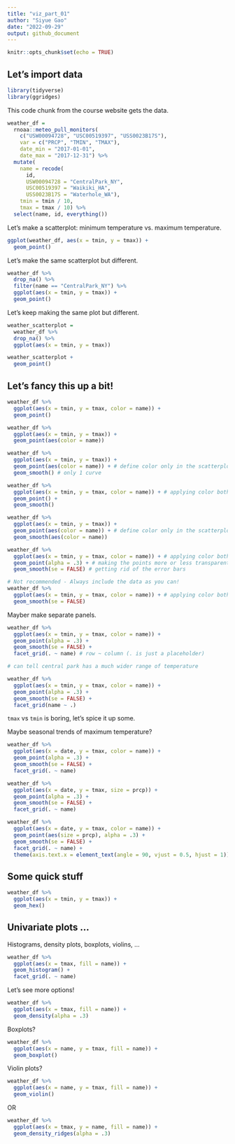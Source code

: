 ```yaml
---
title: "viz_part_01"
author: "Siyue Gao"
date: "2022-09-29"
output: github_document
---
```


```r
knitr::opts_chunk$set(echo = TRUE)
```

## Let's import data

```r
library(tidyverse)
library(ggridges)
```

This code chunk from the course website gets the data.

```r
weather_df = 
  rnoaa::meteo_pull_monitors(
    c("USW00094728", "USC00519397", "USS0023B17S"),
    var = c("PRCP", "TMIN", "TMAX"), 
    date_min = "2017-01-01",
    date_max = "2017-12-31") %>%
  mutate(
    name = recode(
      id, 
      USW00094728 = "CentralPark_NY", 
      USC00519397 = "Waikiki_HA",
      USS0023B17S = "Waterhole_WA"),
    tmin = tmin / 10,
    tmax = tmax / 10) %>%
  select(name, id, everything())
```

Let's make a scatterplot: minimum temperature vs. maximum temperature.

```r
ggplot(weather_df, aes(x = tmin, y = tmax)) +
  geom_point()
```

Let's make the same scatterplot but different.

```r
weather_df %>%
  drop_na() %>% 
  filter(name == "CentralPark_NY") %>% 
  ggplot(aes(x = tmin, y = tmax)) +
  geom_point()
```

Let's keep making the same plot but different.

```r
weather_scatterplot =
  weather_df %>%
  drop_na() %>%
  ggplot(aes(x = tmin, y = tmax))

weather_scatterplot +
  geom_point()
```

## Let's fancy this up a bit!

```r
weather_df %>% 
  ggplot(aes(x = tmin, y = tmax, color = name)) +
  geom_point()

weather_df %>% 
  ggplot(aes(x = tmin, y = tmax)) +
  geom_point(aes(color = name))

weather_df %>% 
  ggplot(aes(x = tmin, y = tmax)) +
  geom_point(aes(color = name)) + # define color only in the scatterplot
  geom_smooth() # only 1 curve

weather_df %>% 
  ggplot(aes(x = tmin, y = tmax, color = name)) + # applying color both to scatterplot and smooth lines
  geom_point() +
  geom_smooth()

weather_df %>% 
  ggplot(aes(x = tmin, y = tmax)) +
  geom_point(aes(color = name)) + # define color only in the scatterplot
  geom_smooth(aes(color = name))

weather_df %>% 
  ggplot(aes(x = tmin, y = tmax, color = name)) + # applying color both to scatterplot and smooth lines
  geom_point(alpha = .3) + # making the points more or less transparent (0, 1)
  geom_smooth(se = FALSE) # getting rid of the error bars

# Not recommended - Always include the data as you can!
weather_df %>% 
  ggplot(aes(x = tmin, y = tmax, color = name)) + # applying color both to scatterplot and smooth lines
  geom_smooth(se = FALSE)
```

Mayber make separate panels.

```r
weather_df %>% 
  ggplot(aes(x = tmin, y = tmax, color = name)) +
  geom_point(alpha = .3) + 
  geom_smooth(se = FALSE) +
  facet_grid(. ~ name) # row ~ column (. is just a placeholder)

# can tell central park has a much wider range of temperature

weather_df %>% 
  ggplot(aes(x = tmin, y = tmax, color = name)) +
  geom_point(alpha = .3) + 
  geom_smooth(se = FALSE) +
  facet_grid(name ~ .)
```

`tmax` vs `tmin` is boring, let's spice it up some.

Maybe seasonal trends of maximum temperature?

```r
weather_df %>% 
  ggplot(aes(x = date, y = tmax, color = name)) +
  geom_point(alpha = .3) +
  geom_smooth(se = FALSE) +
  facet_grid(. ~ name)

weather_df %>% 
  ggplot(aes(x = date, y = tmax, size = prcp)) +
  geom_point(alpha = .3) +
  geom_smooth(se = FALSE) +
  facet_grid(. ~ name)

weather_df %>% 
  ggplot(aes(x = date, y = tmax, color = name)) +
  geom_point(aes(size = prcp), alpha = .3) +
  geom_smooth(se = FALSE) +
  facet_grid(. ~ name) +
  theme(axis.text.x = element_text(angle = 90, vjust = 0.5, hjust = 1))
```

## Some quick stuff

```r
weather_df %>% 
  ggplot(aes(x = tmin, y = tmax)) +
  geom_hex()
```




## Univariate plots ...

Histograms, density plots, boxplots, violins, ...

```r
weather_df %>% 
  ggplot(aes(x = tmax, fill = name)) +
  geom_histogram() +
  facet_grid(. ~ name)
```

Let's see more options!

```r
weather_df %>% 
  ggplot(aes(x = tmax, fill = name)) +
  geom_density(alpha = .3)
```

Boxplots?

```r
weather_df %>% 
  ggplot(aes(x = name, y = tmax, fill = name)) +
  geom_boxplot()
```

Violin plots?

```r
weather_df %>% 
  ggplot(aes(x = name, y = tmax, fill = name)) +
  geom_violin()
```

OR

```r
weather_df %>% 
  ggplot(aes(x = tmax, y = name, fill = name)) +
  geom_density_ridges(alpha = .3)
```

